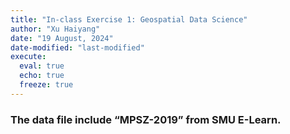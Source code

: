 ```yaml
---
title: "In-class Exercise 1: Geospatial Data Science"
author: "Xu Haiyang"
date: "19 August, 2024" 
date-modified: "last-modified"
execute: 
  eval: true
  echo: true
  freeze: true
---
```


### The data file include "MPSZ-2019" from SMU E-Learn.
